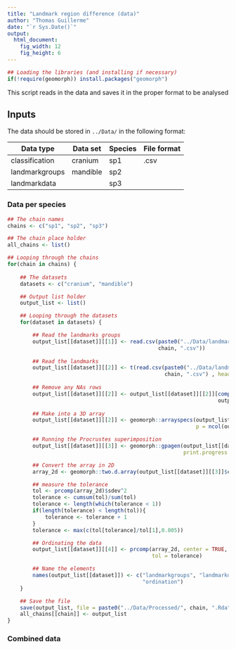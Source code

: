 ```yaml
---
title: "Landmark region difference (data)"
author: "Thomas Guillerme"
date: "`r Sys.Date()`"
output:
  html_document:
    fig_width: 12
    fig_height: 6
---
```


```r
## Loading the libraries (and installing if necessary)
if(!require(geomorph)) install.packages("geomorph")
```

This script reads in the data and saves it in the proper format to be analysed

## Inputs

The data should be stored in `../Data/` in the following format:

Data type | Data set | Species | File format
----------|----------|---------|------------
classification | cranium  | sp1 | .csv
landmarkgroups | mandible | sp2 |
landmarkdata   |          | sp3 |


### Data per species

```r
## The chain names
chains <- c("sp1", "sp2", "sp3")

## The chain place holder
all_chains <- list()

## Looping through the chains
for(chain in chains) {
    
    ## The datasets
    datasets <- c("cranium", "mandible")

    ## Output list holder
    output_list <- list()

    ## Looping through the datasets
    for(dataset in datasets) {

        ## Read the landmarks groups
        output_list[[dataset]][[1]] <- read.csv(paste0("../Data/landmarkgroups_", dataset, "_",
                                                chain, ".csv"))
        
        ## Read the landmarks
        output_list[[dataset]][[2]] <- t(read.csv(paste0("../Data/landmarkdata_", dataset, "_",
                                                  chain, ".csv") , header = TRUE, row.names = 1))
        
        ## Remove any NAs rows
        output_list[[dataset]][[2]] <- output_list[[dataset]][[2]][complete.cases(
                                                                   output_list[[dataset]][[2]]),]
        
        ## Make into a 3D array
        output_list[[dataset]][[2]] <- geomorph::arrayspecs(output_list[[dataset]][[2]], k = 3,
                                                            p = ncol(output_list[[dataset]][[2]])/3)

        ## Running the Procrustes superimposition
        output_list[[dataset]][[3]] <- geomorph::gpagen(output_list[[dataset]][[2]],
                                                        print.progress = FALSE)

        ## Convert the array in 2D
        array_2d <- geomorph::two.d.array(output_list[[dataset]][[3]]$coords)

        ## measure the tolerance
        tol <- prcomp(array_2d)$sdev^2
        tolerance <- cumsum(tol)/sum(tol)
        tolerance <- length(which(tolerance < 1)) 
        if(length(tolerance) < length(tol)){
            tolerance <- tolerance + 1
        }
        tolerance <- max(c(tol[tolerance]/tol[1],0.005))

        ## Ordinating the data
        output_list[[dataset]][[4]] <- prcomp(array_2d, center = TRUE, scale. = FALSE, retx = TRUE,
                                              tol = tolerance)

        ## Name the elements
        names(output_list[[dataset]]) <- c("landmarkgroups", "landmarkdata", "procrustes",
                                           "ordination")
    }

    ## Save the file
    save(output_list, file = paste0("../Data/Processed/", chain, ".Rda"))
    all_chains[[chain]] <- output_list
}
```
### Combined data